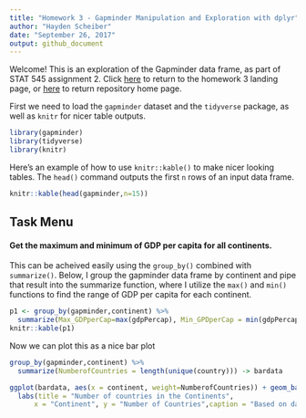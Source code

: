 ```yaml
---
title: "Homework 3 - Gapminder Manipulation and Exploration with dplyr"
author: "Hayden Scheiber"
date: "September 26, 2017"
output: github_document
---
```


Welcome! This is an exploration of the Gapminder data frame, as part of STAT 545 assignment 2. Click [here](README.md) to return to the homework 3 landing page, or [here](https://github.com/HScheiber/STAT545-hw-Scheiber-Hayden/blob/master/README.md) to return repository home page.

First we need to load the `gapminder` dataset and the `tidyverse` package, as well as `knitr` for nicer table outputs.

```r
library(gapminder)
library(tidyverse)
library(knitr)
```

Here's an example of how to use `knitr::kable()` to make nicer looking tables. The `head()` command outputs the first `n` rows of an input data frame.
```r
knitr::kable(head(gapminder,n=15))
```

## Task Menu

#### Get the maximum and minimum of GDP per capita for all continents.

This can be acheived easily using the `group_by()` combined with `summarize()`. Below, I group the gapminder data frame by continent and pipe that result into the summarize function, where I utilize the `max()` and `min()` functions to find the range of GDP per capita for each continent.
```r
p1 <- group_by(gapminder,continent) %>%
  summarize(Max_GDPperCap=max(gdpPercap), Min_GPDperCap = min(gdpPercap))
knitr::kable(p1)
```

Now we can plot this as a nice bar plot
```r
group_by(gapminder,continent) %>%
  summarize(NumberofCountries = length(unique(country))) -> bardata

ggplot(bardata, aes(x = continent, weight=NumberofCountries)) + geom_bar(fill="Red") +
  labs(title = "Number of countries in the Continents", 
      x = "Continent", y = "Number of Countries",caption = "Based on data from Gapminder")
```

